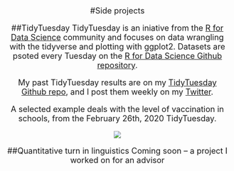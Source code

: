 <center><font size = 4>

#Side projects

##TidyTuesday
TidyTuesday is an iniative from the [R for Data Science](https://r4ds.had.co.nz) community and focuses on data wrangling with the tidyverse and plotting with ggplot2. Datasets are psoted every Tuesday on the [R for Data Science Github repository](https://github.com/rfordatascience/tidytuesday).

My past TidyTuesday results are on my [TidyTuesday Github repo](https://github.com/kyla-mcconnell/tidy-tuesday), and I post them weekly on my [Twitter](https://twitter.com/McconnellKyla).

A selected example deals with the level of vaccination in schools, from the February 26th, 2020 TidyTuesday.

![](img_side_projects/TidyTues_ex.png)

##Quantitative turn in linguistics
Coming soon -- a project I worked on for an advisor



</center></font>